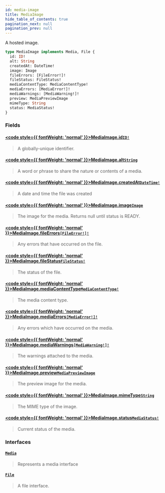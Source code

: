 ```yaml
---
id: media-image
title: MediaImage
hide_table_of_contents: true
pagination_next: null
pagination_prev: null
---
```








A hosted image.

```graphql
type MediaImage implements Media, File {
  id: ID!
  alt: String
  createdAt: DateTime!
  image: Image
  fileErrors: [FileError!]!
  fileStatus: FileStatus!
  mediaContentType: MediaContentType!
  mediaErrors: [MediaError!]!
  mediaWarnings: [MediaWarning!]!
  preview: MediaPreviewImage
  mimeType: String
  status: MediaStatus!
}
```


### Fields

#### [<code style={{ fontWeight: 'normal' }}>MediaImage.<b>id</b></code>](#)<Bullet />[`ID!`](/scalars/id) <Badge class="secondary" text="non-null"/> <Badge class="secondary" text="scalar"/>
> A globally-unique identifier.
> 

#### [<code style={{ fontWeight: 'normal' }}>MediaImage.<b>alt</b></code>](#)<Bullet />[`String`](/scalars/string) <Badge class="secondary" text="scalar"/>
> A word or phrase to share the nature or contents of a media.
> 

#### [<code style={{ fontWeight: 'normal' }}>MediaImage.<b>createdAt</b></code>](#)<Bullet />[`DateTime!`](/scalars/date-time) <Badge class="secondary" text="non-null"/> <Badge class="secondary" text="scalar"/>
> A date and time the file was created
> 

#### [<code style={{ fontWeight: 'normal' }}>MediaImage.<b>image</b></code>](#)<Bullet />[`Image`](/objects/image) <Badge class="secondary" text="object"/>
> The image for the media. Returns null until status is READY.
> 

#### [<code style={{ fontWeight: 'normal' }}>MediaImage.<b>fileErrors</b></code>](#)<Bullet />[`[FileError!]!`](/objects/file-error) <Badge class="secondary" text="non-null"/> <Badge class="secondary" text="object"/>
> Any errors that have occurred on the file.
> 

#### [<code style={{ fontWeight: 'normal' }}>MediaImage.<b>fileStatus</b></code>](#)<Bullet />[`FileStatus!`](/enums/file-status) <Badge class="secondary" text="non-null"/> <Badge class="secondary" text="enum"/>
> The status of the file.
> 

#### [<code style={{ fontWeight: 'normal' }}>MediaImage.<b>mediaContentType</b></code>](#)<Bullet />[`MediaContentType!`](/enums/media-content-type) <Badge class="secondary" text="non-null"/> <Badge class="secondary" text="enum"/>
> The media content type.
> 

#### [<code style={{ fontWeight: 'normal' }}>MediaImage.<b>mediaErrors</b></code>](#)<Bullet />[`[MediaError!]!`](/objects/media-error) <Badge class="secondary" text="non-null"/> <Badge class="secondary" text="object"/>
> Any errors which have occurred on the media.
> 

#### [<code style={{ fontWeight: 'normal' }}>MediaImage.<b>mediaWarnings</b></code>](#)<Bullet />[`[MediaWarning!]!`](/objects/media-warning) <Badge class="secondary" text="non-null"/> <Badge class="secondary" text="object"/>
> The warnings attached to the media.
> 

#### [<code style={{ fontWeight: 'normal' }}>MediaImage.<b>preview</b></code>](#)<Bullet />[`MediaPreviewImage`](/objects/media-preview-image) <Badge class="secondary" text="object"/>
> The preview image for the media.
> 

#### [<code style={{ fontWeight: 'normal' }}>MediaImage.<b>mimeType</b></code>](#)<Bullet />[`String`](/scalars/string) <Badge class="secondary" text="scalar"/>
> The MIME type of the image.
> 

#### [<code style={{ fontWeight: 'normal' }}>MediaImage.<b>status</b></code>](#)<Bullet />[`MediaStatus!`](/enums/media-status) <Badge class="secondary" text="non-null"/> <Badge class="secondary" text="enum"/>
> Current status of the media.
> 

### Interfaces

#### [`Media`](/interfaces/media) <Badge class="secondary" text="interface"/>
> Represents a media interface
> 

#### [`File`](/interfaces/file) <Badge class="secondary" text="interface"/>
> A file interface.
> 





